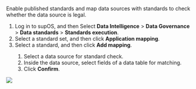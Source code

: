 Enable published standards and map data sources with standards to check whether the data source is legal.

1. Log in to supOS, and then Select **Data Intelligence** > **Data Governance** > **Data standards** > **Standards execution**.
2. Select a standard set, and then click **Application mapping**.
3. Select a standard, and then click **Add mapping**.

<ol>
<ol>
<li>Select a data source for standard check.</li>
<li>Inside the data source, select fields of a data table for matching.</li>
<li>Click <b>Confirm</b>.</li>
</ol>
</ol>

![](https://wordpressfreezonex.oss-accelerate.aliyuncs.com/supDAM/20.png)


